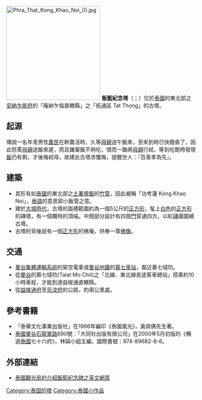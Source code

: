 [[File:Phra_That_Kong_Khao_Noi_(I).jpg|250px]]
'''飯籃紀念塔'''（{{lang-th|พระธาตุก่องข้าวน้อย}}；{{lang-en|Phra That Kong Khao Noi}}）位於[[泰國|泰國]]的東北部之[[安納乍能府|安納乍能府]]的「庵納乍倫直轄縣」之「拓通區 Tat Thong」的古塔。

==起源==
傳說一名年青男性[[農民|農民]]在幹農活時，久等[[母親|母親]]送午飯來，至來到時已快餓昏了，因此怒罵[[母親|母親]]送飯來遲，而且嫌棄飯不夠吃，憤而一鋤將[[母親|母親]]行弒，等到吃飽時發現[[飯|飯]]仍有剩，才後悔弒母，故建此古塔求懺悔，提醒世人：『百善孝為先』。

==建築==
* 其形有如[[泰國|泰國]]的東北部之[[土著|土著]]盛[[飯|飯]]的[[竹管|竹管]]，因此被稱「功考蓮 Kong Khao Noi」，[[泰語|泰語]]的意思即小飯管之意。
* 建於[[大城時代|大城時代]]，古塔的面積範圍約為一個5公尺的[[正方形|正方形]]，髦上[[白色|白色]]的[[正方形|正方形]]的磚塔，有一個獨特的頂端。中間部分設計有四扇[[門|門]]穿通四方。以紅[[磚|磚]]牆圍繞古塔。
* 古塔的背後設有一個[[正方形|正方形]]的佛庵，供奉一尊[[佛像|佛像]]。

==交通==
* [[曼谷集體運輸系統|曼谷集體運輸系統]]的架空電車或[[曼谷地鐵|曼谷地鐵]]的[[慕七車站|慕七車站]]，鄰近慕七噠叻。
* 從[[曼谷|曼谷]]的慕七噠叻(Talat Mo Chit)之「北線、東北線長途客車總站」搭乘約10小時車程，才能到達益梭通直轄縣。
* 從[[益梭通府|益梭通府]]至[[烏汶府|烏汶府]]的公路，約兩公里處。

==參考書籍==
* 「泰華文化事業出版社」在1966年編印《泰國風光》，黃病佛先生著。
* [[泰國|泰國]][[曼谷|曼谷]][[石龍軍路|石龍軍路]]690號：「大同社出版有限公司」在2000年5月初版的《暢遊[[泰國|泰國]]七十六府》，林娟小姐主編，國際書號：974-89682-8-6。

==外部連結==
* [https://web.archive.org/web/20070518174225/http://www.tourismthailand.org/attraction/yasothon-35-4630-1.html 泰國觀光局的介紹飯籃紀念碑之英文網頁]

[[Category:泰国的塔|Category:泰国的塔]]
[[Category:泰國小作品|Category:泰國小作品]]
